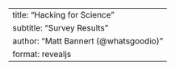 
---
title: "Hacking for Science"
subtitle: "Survey Results"
author: "Matt Bannert (@whatsgoodio)"
format: revealjs
---
